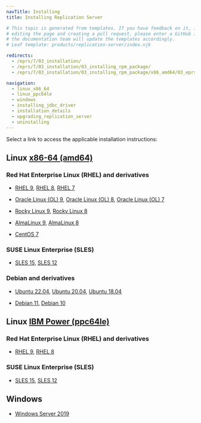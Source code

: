 ```yaml
---
navTitle: Installing
title: Installing Replication Server

# This topic is generated from templates. If you have feedback on it, instead of
# editing the page and creating a pull request, please enter a GitHub issue and
# the documentation team will update the templates accordingly.
# Leaf template: products/replication-server/index.njk

redirects:
  - /eprs/7/03_installation/
  - /eprs/7/03_installation/03_installing_rpm_package/
  - /eprs/7/03_installation/03_installing_rpm_package/x86_amd64/03_eprs_rhel7_x86/

navigation:
  - linux_x86_64
  - linux_ppc64le
  - windows
  - installing_jdbc_driver
  - installation_details
  - upgrading_replication_server
  - uninstalling
---
```


Select a link to access the applicable installation instructions:

## Linux [x86-64 (amd64)](linux_x86_64)

### Red Hat Enterprise Linux (RHEL) and derivatives

- [RHEL 9](linux_x86_64/eprs_rhel_9), [RHEL 8](linux_x86_64/eprs_rhel_8), [RHEL 7](linux_x86_64/eprs_rhel_7)

- [Oracle Linux (OL) 9](linux_x86_64/eprs_rhel_9), [Oracle Linux (OL) 8](linux_x86_64/eprs_rhel_8), [Oracle Linux (OL) 7](linux_x86_64/eprs_rhel_7)

- [Rocky Linux 9](linux_x86_64/eprs_other_linux_9), [Rocky Linux 8](linux_x86_64/eprs_other_linux_8)

- [AlmaLinux 9](linux_x86_64/eprs_other_linux_9), [AlmaLinux 8](linux_x86_64/eprs_other_linux_8)

- [CentOS 7](linux_x86_64/eprs_centos_7)

### SUSE Linux Enterprise (SLES)

- [SLES 15](linux_x86_64/eprs_sles_15), [SLES 12](linux_x86_64/eprs_sles_12)

### Debian and derivatives

- [Ubuntu 22.04](linux_x86_64/eprs_ubuntu_22), [Ubuntu 20.04](linux_x86_64/eprs_ubuntu_20), [Ubuntu 18.04](linux_x86_64/eprs_ubuntu_18)

- [Debian 11](linux_x86_64/eprs_debian_11), [Debian 10](linux_x86_64/eprs_debian_10)

## Linux [IBM Power (ppc64le)](linux_ppc64le)

### Red Hat Enterprise Linux (RHEL) and derivatives

- [RHEL 9](linux_ppc64le/eprs_rhel_9), [RHEL 8](linux_ppc64le/eprs_rhel_8)

### SUSE Linux Enterprise (SLES)

- [SLES 15](linux_ppc64le/eprs_sles_15), [SLES 12](linux_ppc64le/eprs_sles_12)

## Windows

- [Windows Server 2019](windows)

